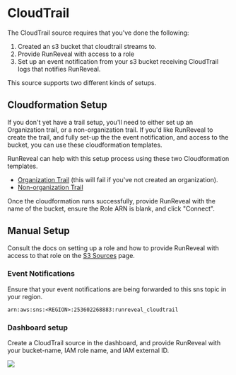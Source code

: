 
# CloudTrail

<SourceTemplate />

The CloudTrail source requires that you've done the following:
1. Created an s3 bucket that cloudtrail streams to.
2. Provide RunReveal with access to a role 
3. Set up an event notification from your s3 bucket receiving CloudTrail logs that notifies RunReveal.

This source supports two different kinds of setups.

## Cloudformation Setup
If you don't yet have a trail setup, you'll need to either set up an Organization trail, or a non-organization trail. If you'd like RunReveal to create the trail, and fully set-up the the event notification, and access to the bucket, you can use these cloudformation templates.

RunReveal can help with this setup process using these two Cloudformation templates.
- [Organization Trail](https://us-east-2.console.aws.amazon.com/cloudformation/home?region=us-east-2#/stacks/create?templateURL=https://runreveal-public-assets.s3.us-east-2.amazonaws.com/runreveal-cloudformation.yml&stackName=RunRevealSetup) (this will fail if you've not created an organization).
- [Non-organization Trail](https://us-east-2.console.aws.amazon.com/cloudformation/home?region=us-east-2#/stacks/create?templateURL=https://runreveal-public-assets.s3.us-east-2.amazonaws.com/runreveal-cloudformation-noorg.yml&stackName=RunRevealSetupNoOrgs)

Once the cloudformation runs successfully, provide RunReveal with the name of the bucket, ensure the Role ARN is blank, and click "Connect".


## Manual Setup
Consult the docs on setting up a role and how to provide RunReveal with access to that role on the [S3 Sources](/Sources/S3-Sources) page.

### Event Notifications
Ensure that your event notifications are being forwarded to this sns topic in your region.
```
arn:aws:sns:<REGION>:253602268883:runreveal_cloudtrail
```

### Dashboard setup
Create a CloudTrail source in the dashboard, and provide RunReveal with your bucket-name, IAM role name, and IAM external ID.

<img src="/cloudtrail-1.png"/>